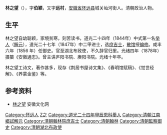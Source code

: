 '''林之望'''（{{bd|1811年||1884年|catIdx=L林}}），字'''伯颖'''，又字'''远村'''，[[安徽省|安徽省]][[怀远县|怀远县]]城关屾河街人。清朝政治人物。

== 生平 ==
林之望自幼聪颖，家境贫寒，刻苦读书，道光二十四年（1844年）中式第一名[[举人|举人]]（[[解元|解元]]），道光二十七年（1847年）中二甲进士，选[[庶吉士|庶吉士]]，[[散馆|散馆]]授[[编修|编修]]。咸丰六年（1856 年）任御史。官至湖北布政使，不久辞官归里。光绪四年（1878年）摄纂《安徽通志》。曾主讲庐阳书院、赓阳书院。光绪十年卒。

林之望工诗文，著作甚多，现存《荆居书屋诗文集》、《春明馆赋稿》、《觉世经解》、《养蒙金鉴》等。

==参考资料==
*[https://web.archive.org/web/20160304213945/http://www.ahage.net/gudaimingren/8542.html 林之望] 安徽文化网

{{道光二十七年丁未科殿試金榜}}

{{Authority control}}

{{DEFAULTSORT:Lin林}}
[[Category:怀远人|Category:怀远人]]
[[Category:林姓|Z之]]
[[Category:道光二十四年甲辰恩科舉人|Category:道光二十四年甲辰恩科舉人]]
[[Category:清朝江南鄉試解元|Category:清朝江南鄉試解元]]
[[Category:清朝翰林院庶吉士|Category:清朝翰林院庶吉士]]
[[Category:清朝翰林|Category:清朝翰林]]
[[Category:清朝監察御史|Category:清朝監察御史]]
[[Category:清朝湖北布政使|Category:清朝湖北布政使]]